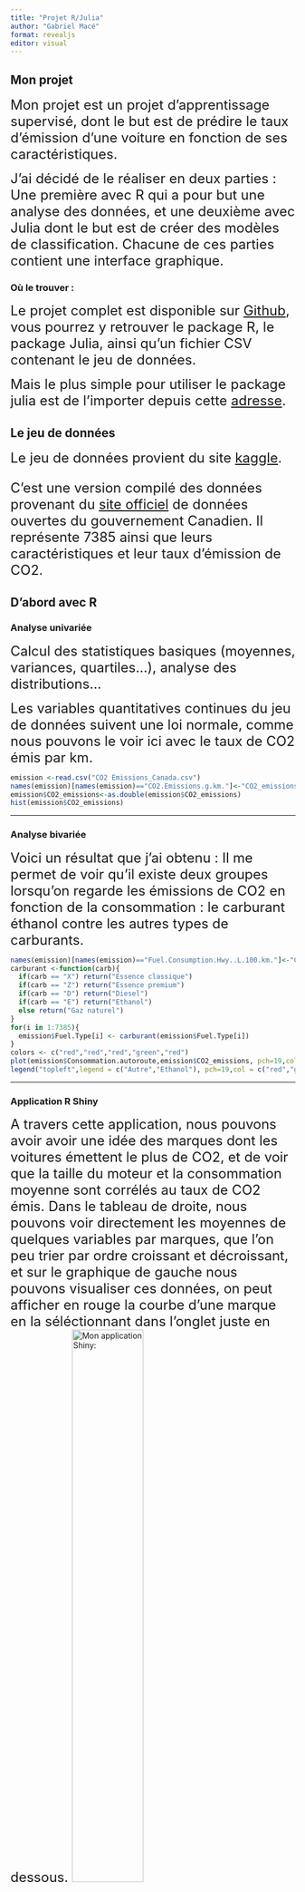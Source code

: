 ---
title: "Projet R/Julia"
author: "Gabriel Macé"
format: revealjs
editor: visual
---

## Mon projet
<font size="5"> 
Mon projet est un projet d'apprentissage supervisé, dont le but est de prédire le taux d'émission d'une voiture en fonction de ses caractéristiques.

J'ai décidé de le réaliser en deux parties : Une première avec R qui a pour but une analyse des données, et une deuxième avec Julia dont le but est de créer des modèles de classification. Chacune de ces parties contient une interface graphique.
</font> 

### Où le trouver :  
<font size="5">
Le projet complet est disponible sur [Github](https://github.com/gabrielmaceee/CO2_emission), vous pourrez y retrouver le package R, le package Julia, ainsi qu'un fichier CSV contenant le jeu de données.

Mais le plus simple pour utiliser le package julia est de l'importer depuis cette [adresse](https://github.com/gabrielmaceee/Mon_Package_Julia.jl).
</font>

## Le jeu de données
<font size="5">
Le jeu de données provient du site [kaggle](https://www.kaggle.com/datasets/debajyotipodder/co2-emission-by-vehicles?select=CO2+Emissions_Canada.csv).

C'est une version compilé des données provenant du [site officiel](https://open.canada.ca/data/en/dataset/98f1a129-f628-4ce4-b24d-6f16bf24dd64#wb-auto-6) de données ouvertes du gouvernement Canadien. Il représente 7385 ainsi que leurs caractéristiques et leur taux d'émission de CO2.

</font>

## D'abord avec R

### Analyse univariée
<font size="5">
Calcul des statistiques basiques (moyennes, variances, quartiles...), analyse des distributions...

Les variables quantitatives continues du jeu de données suivent une loi normale, comme nous pouvons le voir ici avec le taux de CO2 émis par km.
</font>
```{r}
emission <-read.csv("CO2 Emissions_Canada.csv")
names(emission)[names(emission)=="CO2.Emissions.g.km."]<-"CO2_emissions"
emission$CO2_emissions<-as.double(emission$CO2_emissions)
hist(emission$CO2_emissions)
```


***

### Analyse bivariée

<font size="5">
Voici un résultat que j'ai obtenu : Il me permet de voir qu'il existe deux groupes lorsqu'on regarde les émissions de CO2 en fonction de la consommation : le carburant éthanol contre les autres types de carburants.</font>
```{r}
names(emission)[names(emission)=="Fuel.Consumption.Hwy..L.100.km."]<-"Consommation.autoroute"
carburant <-function(carb){
  if(carb == "X") return("Essence classique")
  if(carb == "Z") return("Essence premium")
  if(carb == "D") return("Diesel")
  if(carb == "E") return("Ethanol")
  else return("Gaz naturel")
}
for(i in 1:7385){
  emission$Fuel.Type[i] <- carburant(emission$Fuel.Type[i])
}
colors <- c("red","red","red","green","red")
plot(emission$Consommation.autoroute,emission$CO2_emissions, pch=19,col = colors[factor(emission$Fuel.Type)],   main = "Emission de CO2 en connaissant le carburant")
legend("topleft",legend = c("Autre","Ethanol"), pch=19,col = c("red","green"))
```
***

### Application R Shiny
<font size = "5">
A travers cette application, nous pouvons avoir avoir une idée des marques dont les voitures émettent le plus de CO2, et de voir que la taille du moteur et la consommation moyenne sont corrélés au taux de CO2 émis. Dans le tableau de droite, nous pouvons voir directement les moyennes de quelques variables par marques, que l'on peu trier par ordre croissant et décroissant, et sur le graphique de gauche nous pouvons visualiser ces données, on peut afficher en rouge la courbe d'une marque en la séléctionnant dans l'onglet juste en dessous.
</font>
![Mon application Shiny:](Images/r_shiny.png){ width=50% }

## Puis avec Julia

### Modèle de machine learning 
<font size = "5">
Voici les modèles que j'ai utilisé ainsi que leurs scores :

#### KNN :
J'obtient une accuracy de 0.87, et donc un taux d'erreur de 13%, ce qui me satisfait.


##### SVM : 
J'obtient une accuracy de 0.783, et donc un taux d'erreur de 21,7%, ce qui représente une erreur sur 5 prédiction, ce qui n'est pas terrible

##### Arbre de classification :
J'obtient une accuracy de 0.847, et donc un taux d'erreur de 15.3%, ce quiest moins bon que le KNN mais quand même satisfaisant.


##### Arbre de prédiction : 
Voici quelque socre que j'ai calculé : 
 * la distance moyenne entre la valeur prédite et la valeur réelle est 2.32.
 * La distance maximum est de 82.375, ce qui est assez grand.
 * La distance minimum est de 0, donc prédit parfaitement.
Outre les valeurs extrèmes, les prédictions sont satisfaisantes.
</font>

***

### Interface avec Dash.jl
<font size ="5">
J'ai créé une interface graphique avec Dash.jl, elle se veut sobre car le plus important ici est la prédiction des données.

Il suffit de remplacer les noms des variables dans les cases par ses propres données, tant qu'il n'y a pas assez de variables entrées, la prédiction affiche "non", sinon la prédiction s'affiche en face du modèle correspondant.
![Mon application Shiny:](Images/interface_julia.png)

J'ai aussi ajouter un graphique contenant le taux d'émission de CO2 des véhicules en mettant en valeur les types de carburant.
</font>

## Conclusion :
<font size = "5">
Je suis assez satisfait de ce projet.

En effet, celui-ci m'a permis de prendre en main de nouveau outils, tel que Julia, Dash, et R Shiny, ce qui me sera très utile pour la suite. Cependant, je n'ai pas réussi à voir deux grandes différences entre Python, que je connaissais déja, et Julia pour faire du machine learning.

Je suis aussi satisfait de mon projet car j'ai réussi à créer quatres modèles assez fiables, et je les ai rendus assez simples à utiliser.


</font>
